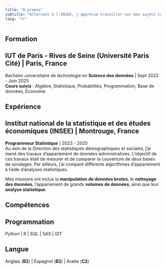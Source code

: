 ```yaml
---
title: "À propos"
subtitle: "Alternant à l'INSEE, j'apprécie travailler sur des sujets complexes en utilisant des méthodes statistiques."
lang: "fr"
---
```


## Formation

::: {.callout-note icon="false" appearance="default"}
## IUT de Paris - Rives de Seine (Université Paris Cité) \| Paris, France

Bachelor universitaire de technologie en **Science des données** \| Sept 2022 - Juin 2025\
**Cours suivis** : Algèbre, Statistique, Probabilités, Programmation, Base de données, Économie
:::

## Expérience

::: {.callout-important icon="false" appearance="default"}
## Institut national de la statistique et des études économiques (INSEE) \| Montrouge, France

**Programmeur Statistique** \| 2023 - 2025<br> Au sein de la Direction des statistiques démographiques et sociales, j'ai mené des travaux d'appariement de données administratives. L'objectif de ces travaux était de mesurer et de comparer la couverture de deux bases de sondages. Par ailleurs, j'ai comparé différents algorithmes d'appariement à l'aide d'analyses statistiques.

Mes missions ont inclus la **manipulation de données brutes**, le **nettoyage des données**, l'appariement de grands **volumes de données**, ainsi que leur **analyse statistique**.
:::

## Compétences

::: {.callout-tip icon="false" appearance="default"}
## Programmation

Python \| R \| SQL \| SAS \| GIT
:::

::: {.callout-warning icon="false" appearance="default"}
## Langue

Anglais (**B2**) \| Espagnol (**B2**) \| Arabe (**C2**)
:::
